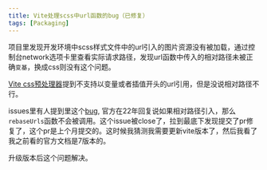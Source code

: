 ```yaml
---
title: Vite处理scss中url函数的bug（已修复）
tags: [Packaging]
---
```

项目里发现开发环境中scss样式文件中的url引入的图片资源没有被加载，通过控制台network选项卡里查看实际请求路径，发现url函数中传入的相对路径未被正确`变基`，换成css则没有这个问题。

[Vite css预处理器](https://cn.vite.dev/guide/features#css-pre-processors)提到不支持以变量或者插值开头的url引用，但是没说相对路径不行。

issues里有人提到里这个[bug](https://github.com/vitejs/vite/issues/11012), 官方在22年回复说如果相对路径引入，那么`rebaseUrls`函数不会被调用。这个issue被close了，拉到最底下发现提交了pr修复了，这个pr是上个月提交的。这时候我猜测我需要更新vite版本了，然后我看了我之前看的官方文档是7版本的。

升级版本后这个问题解决。